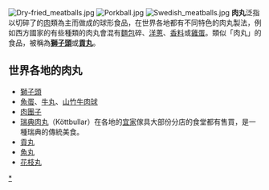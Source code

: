 {{Otheruses|肉圓 (台灣)|subject=世界各地的肉丸|other=粉皮包裹肉馅的街头小吃}}
{{Unreferenced|time=2022-01-03T09:14:29+00:00}}
[[File:Dry-fried_meatballs.jpg|thumb]]
[[File:Porkball.jpg|thumb]]
[[File:Swedish_meatballs.jpg|thumb]]
'''肉丸'''泛指以切碎了的[[肉|肉]]類為主而做成的球形食品，在世界各地都有不同特色的肉丸製法，例如西方國家的有些種類的肉丸會混有[[麵包|麵包]]碎、[[洋蔥|洋蔥]]、[[香料|香料]]或[[雞蛋|雞蛋]]。類似「肉丸」的食品，被稱為'''[[獅子頭|獅子頭]]'''或'''[[貢丸|貢丸]]'''。

==世界各地的肉丸==
*[[獅子頭|獅子頭]]
*[[魚蛋|魚蛋]]、[[牛丸|牛丸]]、[[山竹牛肉球|山竹牛肉球]]
*[[肉團子|肉團子]]
*[[瑞典肉丸|瑞典肉丸]]（Köttbullar）在各地的[[宜家|宜家]]傢具大部份分店的食堂都有售買，是一種瑞典的傳統美食。
*[[貢丸|貢丸]]
*[[魚丸|魚丸]]
*[[花枝丸|花枝丸]]

{{Food-and-drink-stub}}

[[Category:肉丸|*]]